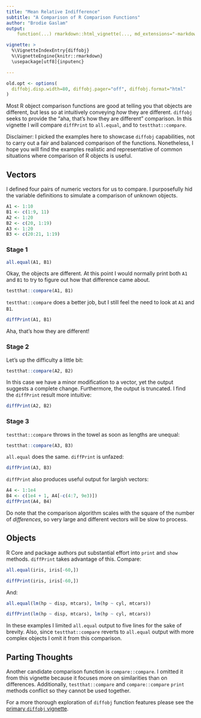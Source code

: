 ```yaml
---
title: "Mean Relative Indifference"
subtitle: "A Comparison of R Comparison Functions"
author: "Brodie Gaslam"
output:
    function(...) rmarkdown::html_vignette(..., md_extensions="-markdown_in_html_blocks", css=c(file.path(system.file(package="diffobj"), "css", "diffobj.css"), "styles.css"))

vignette: >
  %\VignetteIndexEntry{diffobj}
  %\VignetteEngine{knitr::rmarkdown}
  \usepackage[utf8]{inputenc}

---
```


```r
old.opt <- options(
  diffobj.disp.width=80, diffobj.pager="off", diffobj.format="html"
)
```

Most R object comparison functions are good at telling you that
objects are different, but less so at intuitively conveying _how_ they are
different.  `diffobj` seeks to provide the "aha, that's how they are different" comparison.  In this vignette I will compare `diffPrint` to `all.equal`, and to `testthat::compare`.

Disclaimer: I picked the examples here to showcase `diffobj` capabilities, not
to carry out a fair and balanced comparison of the functions.  Nonetheless, I
hope you will find the examples realistic and representative of common
situations where comparison of R objects is useful.

## Vectors

I defined four pairs of numeric vectors for us to compare.  I purposefully hid the variable definitions to simulate a comparison of unknown objects.

```r
A1 <- 1:10
B1 <- c(1:9, 11)
A2 <- 1:20
B2 <- c(20, 1:19)
A3 <- 1:20
B3 <- c(20:21, 1:19)
```

### Stage 1

```r
all.equal(A1, B1)
```
Okay, the objects are different.  At this point I would normally print both `A1`
and `B1` to try to figure out how that difference came about.

```r
testthat::compare(A1, B1)
```

`testthat::compare` does a better job, but I still feel the need to look at `A1`
and `B1`.

```r
diffPrint(A1, B1)
```

Aha, that's how they are different!

### Stage 2

Let's up the difficulty a little bit:

```r
testthat::compare(A2, B2)
```

In this case we have a minor modification to a vector, yet the output suggests a
complete change.  Furthermore, the output is truncated.  I find the `diffPrint`
result more intuitive:

```r
diffPrint(A2, B2)
```

### Stage 3

`testthat::compare` throws in the towel as soon as lengths are unequal:
```r
testthat::compare(A3, B3)
```

`all.equal` does the same.  `diffPrint` is unfazed:

```r
diffPrint(A3, B3)
```

`diffPrint` also produces useful output for largish vectors:

```r
A4 <- 1:1e4
B4 <- c(1e4 + 1, A4[-c(4:7, 9e3)])
diffPrint(A4, B4)
```

Do note that the comparison algorithm scales with the square of the number of
_differences_, so very large and different vectors will be slow to process.

## Objects

R Core and package authors put substantial effort into `print` and `show`
methods.  `diffPrint` takes advantage of this.  Compare:

```r
all.equal(iris, iris[-60,])
```
```r
diffPrint(iris, iris[-60,])
```

And:

```r
all.equal(lm(hp ~ disp, mtcars), lm(hp ~ cyl, mtcars))
```
```r
diffPrint(lm(hp ~ disp, mtcars), lm(hp ~ cyl, mtcars))
```

In these examples I limited `all.equal` output to five lines for the sake of
brevity.  Also, since `testthat::compare` reverts to `all.equal` output with
more complex objects I omit it from this comparison.

## Parting Thoughts

Another candidate comparison function is `compare::compare`.  I omitted it from
this vignette because it focuses more on similarities than on differences.
Additionally, `testthat::compare` and `compare::compare` `print` methods
conflict so they cannot be used together.

For a more thorough exploration of `diffobj` function features please see the
[primary `diffobj` vignette](diffobj.html).
